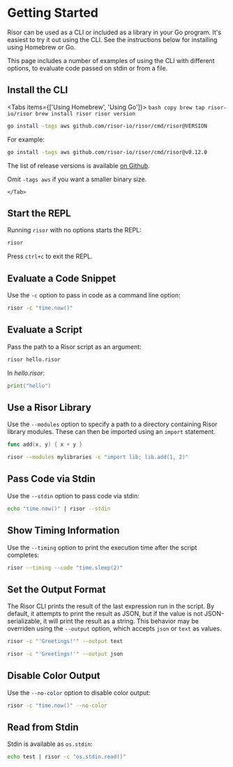 
# Getting Started

Risor can be used as a CLI or included as a library in your Go program. It's
easiest to try it out using the CLI. See the instructions below for installing
using Homebrew or Go.

This page includes a number of examples of using the CLI with different options,
to evaluate code passed on stdin or from a file.

## Install the CLI

<Tabs items={['Using Homebrew', 'Using Go']}>
  <Tab>
    ```bash copy
    brew tap risor-io/risor
    brew install risor
    risor version
    ```
  </Tab>
  <Tab>
```bash copy
go install -tags aws github.com/risor-io/risor/cmd/risor@VERSION
```

For example:

```bash copy
go install -tags aws github.com/risor-io/risor/cmd/risor@v0.12.0
```

The list of release versions is available [on Github](https://github.com/risor-io/risor/releases).

Omit `-tags aws` if you want a smaller binary size.

    </Tab>

</Tabs>

## Start the REPL

Running `risor` with no options starts the REPL:

```bash copy
risor
```

Press `ctrl+c` to exit the REPL.

## Evaluate a Code Snippet

Use the `-c` option to pass in code as a command line option:

```bash copy
risor -c "time.now()"
```

## Evaluate a Script

Pass the path to a Risor script as an argument:

```bash copy
risor hello.risor
```

In _hello.risor_:

```go copy filename="hello.risor"
print("hello")
```

## Use a Risor Library

Use the `--modules` option to specify a path to a directory containing Risor
library modules. These can then be imported using an `import` statement.

```go copy filename="mylibraries/lib.risor"
func add(x, y) { x + y }
```

```bash copy
risor --modules mylibraries -c "import lib; lib.add(1, 2)"
```

## Pass Code via Stdin

Use the `--stdin` option to pass code via stdin:

```bash copy
echo "time.now()" | risor --stdin
```

## Show Timing Information

Use the `--timing` option to print the execution time after the script completes:

```bash copy
risor --timing --code "time.sleep(2)"
```

## Set the Output Format

The Risor CLI prints the result of the last expression run in the script. By
default, it attempts to print the result as JSON, but if the value is not
JSON-serializable, it will print the result as a string. This behavior may be
overriden using the `--output` option, which accepts `json` or `text` as values.

```bash copy
risor -c "'Greetings!'" --output text
```

```bash copy
risor -c "'Greetings!'" --output json
```

## Disable Color Output

Use the `--no-color` option to disable color output:

```bash copy
risor -c "time.now()" --no-color
```

## Read from Stdin

Stdin is available as `os.stdin`:

```bash copy
echo test | risor -c "os.stdin.read()"
```
